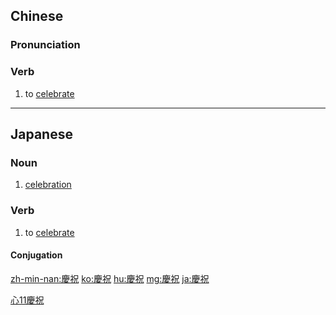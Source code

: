 {{also|庆祝}}
==Chinese==
{{zh-forms|s=庆祝}}

===Pronunciation===
{{zh-pron
|m=qìngzhù
|c=hing3 zuk1
|h=pfs=khin-chuk
|mn=khèng-chiok
|ma=Zh-qìngzhù.ogg
|cat=v
}}

===Verb===
{{zh-verb}}

# to [[celebrate]]

[[Category:Elementary Mandarin|心11慶祝]]

----

==Japanese==
{{ja-kanjitab|けい|しゅく|yomi=on}}

===Noun===
{{ja-noun|けいしゅく}}

# [[celebration]]

===Verb===
{{ja-verb-suru|けいしゅく}}

# to [[celebrate]]

====Conjugation====
{{ja-suru|けいしゅく}}

[[zh-min-nan:慶祝]]
[[ko:慶祝]]
[[hu:慶祝]]
[[mg:慶祝]]
[[ja:慶祝]]